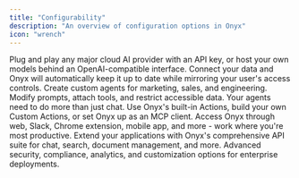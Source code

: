 ```yaml
---
title: "Configurability"
description: "An overview of configuration options in Onyx"
icon: "wrench"
---
```


<Card title="No AI Model Lock-in" icon="key" href="/admin/getting_started/genai_models">
  Plug and play any major cloud AI provider with an API key, or host your own models behind an OpenAI-compatible interface.
</Card>

<Card title="40+ Connectors" icon="plug" href="/admin/getting_started/connectors">
  Connect your data and Onyx will automatically keep it up to date while mirroring your user's access controls.
</Card>

<Card title="Custom Agents" icon="robot" href="/overview/basics/agents">
  Create custom agents for marketing, sales, and engineering. Modify prompts, attach tools, and restrict accessible data.
</Card>

<Card title="Actions & MCP" icon="bolt" href="/overview/basics/actions">
  Your agents need to do more than just chat. Use Onyx's built-in Actions, build your own Custom Actions, or set Onyx up as an MCP client. 
</Card>

<Card title="Use Onyx Everywhere" icon="globe" href="/overview/use_onyx_where_you_work/web_interface">
  Access Onyx through web, Slack, Chrome extension, mobile app, and more - work where you're most productive.
</Card>

<Card title="Developer APIs" icon="code" href="/developers/overview">
  Extend your applications with Onyx's comprehensive API suite for chat, search, document management, and more.
</Card>

<Card title="Enterprise Features" icon="building" href="/deployment/miscellaneous/enterprise_edition">
  Advanced security, compliance, analytics, and customization options for enterprise deployments.
</Card>
